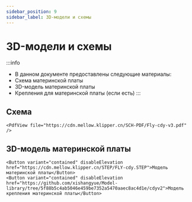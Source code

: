 ```yaml
---
sidebar_position: 9
sidebar_label: 3D-модели и схемы
---
```




# 3D-модели и схемы


:::info
* В данном документе предоставлены следующие материалы:
* Схема материнской платы
* 3D-модель материнской платы
* Крепления для материнской платы (если есть)
:::

## Схема

    <PdfView file="https://cdn.mellow.klipper.cn/SCH-PDF/Fly-cdy-v3.pdf" />


## 3D-модель материнской платы

    <Button variant="contained" disableElevation href="https://cdn.mellow.klipper.cn/STEP/FLY-cdy.STEP">Модель материнской платы</Button>
    <Button variant="contained" disableElevation href="https://github.com/xishangyue/Model-library/tree/5f88b5c4ab5046e459be7352a5470aaec8ac4d1e/cdyv2">Модель крепления материнской платы</Button>
